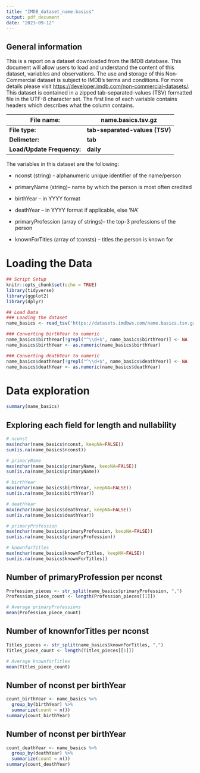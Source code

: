 ```yaml
---
title: "IMDB_dataset_name.basics"
output: pdf_document
date: "2023-09-12"
---
```


## General information

This is a report on a dataset downloaded from the IMDB database. This document will allow users to load and understand the content of this dataset, variables and observations. The use and storage of this Non-Commercial dataset is subject to IMDB's terms and conditions. For more details please visit <https://developer.imdb.com/non-commercial-datasets/>. This dataset is contained in a zipped tab-separated-values (TSV) formatted file in the UTF-8 character set. The first line of each variable contains headers which describes what the column contains.

| **File name:**             | **name.basics.tsv.gz**         |
|----------------------------|--------------------------------|
| **File type:**             | **tab-separated-values (TSV)** |
| **Delimeter:**             | **tab**                        |
| **Load/Update Frequency:** | **daily**                      |

The variables in this dataset are the following:

-   nconst (string) - alphanumeric unique identifier of the name/person

-   primaryName (string)-- name by which the person is most often credited

-   birthYear -- in YYYY format

-   deathYear -- in YYYY format if applicable, else 'NA'

-   primaryProfession (array of strings)-- the top-3 professions of the person

-   knownForTitles (array of tconsts) -- titles the person is known for

# Loading the Data

```r
## Script Setup
knitr::opts_chunk$set(echo = TRUE)
library(tidyverse)
library(ggplot2)
library(dplyr)
```

```r
## Load Data
### Loading the dataset
name_basics <- read_tsv('https://datasets.imdbws.com/name.basics.tsv.gz',n_max=Inf)

### Converting birthYear to numeric
name_basics$birthYear[!grepl("^\\d+$", name_basics$birthYear)] <- NA
name_basics$birthYear <- as.numeric(name_basics$birthYear)

### Converting deathYear to numeric
name_basics$deathYear[!grepl("^\\d+$", name_basics$deathYear)] <- NA
name_basics$deathYear <- as.numeric(name_basics$deathYear)
```

# Data exploration

```r
summary(name_basics)
```

## Exploring each field for length and nullability

```r
# nconst
max(nchar(name_basics$nconst, keepNA=FALSE))
sum(is.na(name_basics$nconst))

# primaryName
max(nchar(name_basics$primaryName, keepNA=FALSE))
sum(is.na(name_basics$primaryName))

# birthYear
max(nchar(name_basics$birthYear, keepNA=FALSE))
sum(is.na(name_basics$birthYear))

# deathYear
max(nchar(name_basics$deathYear, keepNA=FALSE))
sum(is.na(name_basics$deathYear))

# primaryProfession
max(nchar(name_basics$primaryProfession, keepNA=FALSE))
sum(is.na(name_basics$primaryProfession))

# knownforTitles
max(nchar(name_basics$knownForTitles, keepNA=FALSE))
sum(is.na(name_basics$knownForTitles))
```

## Number of primaryProfession per nconst

```r
Profession_pieces <- str_split(name_basics$primaryProfession, ",")
Profession_piece_count <- length(Profession_pieces[[1]])

# Average primaryProfessions
mean(Profession_piece_count)
```

## Number of knownforTitles per nconst

```r
Titles_pieces <- str_split(name_basics$knownForTitles, ",")
Titles_piece_count <- length(Titles_pieces[[1]])

# Average knownforTitles
mean(Titles_piece_count)
```

## Number of nconst per birthYear

``` r
count_birthYear <- name_basics %>%
  group_by(birthYear) %>%
  summarize(count = n())
summary(count_birthYear)
```

## Number of nconst per birthYear

```r
count_deathYear <- name_basics %>%
  group_by(deathYear) %>%
  summarize(count = n())
summary(count_deathYear)
```
